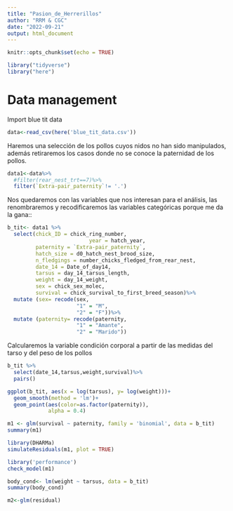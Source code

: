 ```yaml
---
title: "Pasion_de_Herrerillos"
author: "RRM & CGC"
date: "2022-09-21"
output: html_document
---
```


```r
knitr::opts_chunk$set(echo = TRUE)
```

```r
library("tidyverse")
library("here")
```

# Data management

Import blue tit data

```r
data<-read_csv(here('blue_tit_data.csv'))
```

Haremos una selección de los pollos cuyos nidos no han sido manipulados, además retiraremos los casos donde no se conoce la paternidad de los pollos.

```r
data1<-data%>%
  #filter(rear_nest_trt==7)%>%
  filter(`Extra-pair_paternity`!= '.')

```

Nos quedaremos con las variables que nos interesan para el análisis, las renombraremos y recodificaremos las variables categóricas porque me da la gana::

```r
b_tit<- data1 %>% 
  select(chick_ID = chick_ring_number,
                          year = hatch_year,
         paternity = `Extra-pair_paternity`,
         hatch_size = d0_hatch_nest_brood_size,
         n_fledgings = number_chicks_fledged_from_rear_nest,
         date_14 = Date_of_day14,
         tarsus = day_14_tarsus_length,
         weight = day_14_weight,
         sex = chick_sex_molec,
         survival = chick_survival_to_first_breed_season)%>%
  mutate (sex= recode(sex,
                      "1" = "M",
                      "2" = "F"))%>%
  mutate (paternity= recode(paternity,
                      "1" = "Amante",
                      "2" = "Marido"))
```

Calcularemos la variable condición corporal a partir de las medidas del tarso y del peso de los pollos

```r
b_tit %>%
  select(date_14,tarsus,weight,survival)%>%
  pairs()

```

```r
ggplot(b_tit, aes(x = log(tarsus), y= log(weight)))+
  geom_smooth(method = 'lm')+
  geom_point(aes(color=as.factor(paternity)),
             alpha = 0.4)

```

```r
m1 <- glm(survival ~ paternity, family = 'binomial', data = b_tit)
summary(m1)

library(DHARMa)
simulateResiduals(m1, plot = TRUE)

library('performance')
check_model(m1)
```

```r
body_cond<- lm(weight ~ tarsus, data = b_tit)
summary(body_cond)
```

```r


m2<-glm(residual)
```
